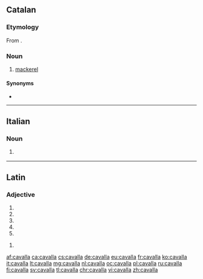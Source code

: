 ==Catalan==

===Etymology===
From {{etyl|es|ca}} {{m|es|caballa}}.

===Noun===
{{ca-noun|f}}

# [[mackerel]]

====Synonyms====
* {{l|ca|verat}}

----

==Italian==

===Noun===
{{it-noun|f|m=cavallo}}

# {{l|en|mare}} {{gloss|female horse}}

----

==Latin==

===Adjective===
{{la-adj-form|cavalla}}

# {{inflection of|cavallus||nom|f|s|lang=la}}
# {{inflection of|cavallus||nom|n|p|lang=la}}
# {{inflection of|cavallus||acc|n|p|lang=la}}
# {{inflection of|cavallus||voc|f|s|lang=la}}
# {{inflection of|cavallus||voc|n|p|lang=la}}

{{la-adj-form|cavallā}}

# {{inflection of|cavallus||abl|f|s|lang=la}}

[[af:cavalla]]
[[ca:cavalla]]
[[cs:cavalla]]
[[de:cavalla]]
[[eu:cavalla]]
[[fr:cavalla]]
[[ko:cavalla]]
[[it:cavalla]]
[[lt:cavalla]]
[[mg:cavalla]]
[[nl:cavalla]]
[[oc:cavalla]]
[[pl:cavalla]]
[[ru:cavalla]]
[[fi:cavalla]]
[[sv:cavalla]]
[[tl:cavalla]]
[[chr:cavalla]]
[[vi:cavalla]]
[[zh:cavalla]]